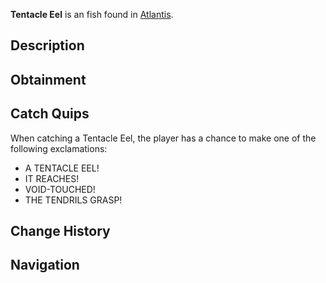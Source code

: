 {{FishInfobox
|image          = Tentacle Eel.png
|rarity         = Unusual
|sea            = First Sea
|location       = [[Atlantis]]
|sublocation    = 
|sources        = Fishing Rod
|radar_location = 
|xp             = 250
|weather        = 
|time           = Night
|season         = 
|bait           = Fish Head
|base_weight    = 20
|base_value     = 450
|weight_range   = 10
|base_chance    = 30
|base_resil     = 65
}}
'''Tentacle Eel''' is an {{Rarity|Unusual}} fish found in [[Atlantis]].

== Description ==
{{Description|An eel twisted by void energies, its body now covered in small tentacles that reach for anything nearby. Even other Kraken-touched creatures avoid it.|Bestiary Entry}}

== Obtainment ==
{{Description|Watch for reaching tendrils in dark waters, Kraken Pool.|Bestiary Hint}}
{{Fish Availability|
Atlantis/Ancient Kraken Hunt
Atlantis/Kraken Hunt
Atlantis/Kraken Pool
|top_rods      = 
Krampus's Rod\274182.8\272155.8;
Magma Rod\264511.52\262556.01;
Plastic Rod\245088.35\242289.64;
Fast Rod\202968.31\302898.43;
Leviathan's Fang Rod\202019.95\118339.32;
Flimsy Rod\188052.13\298099.54;
Buddy Bond Rod\180028.2\255462.48;
Fischer's Rod\180855.94\269899.18;
Adventurer's Rod\179522.85\267909.75;
No-Life Rod\182204.31\115592.88;
Trident Rod\182086.96\114184.23;
Ethereal Prism Rod\181405.16\115151.53;
Seraphic Rod\180250.83\109388.35;
Free Spirit Rod\177501.55\111308.78;
Rod Of The Forgotten Fang\169483.51\99866.5;
Challenger's Rod\166727.11\101228.01;
Rod Of The Exalted One\161722.65\91517.78;
Rod Of The Depths\154341.8\91341.89;
Zeus Rod\153321.77\95869.08;
Verdant Shear Rod\151461.75\98168.26;
Blazebringer Rod\146249.83\91711.26;
Depthseeker Rod\142145.27\92633.42;
Avalanche Rod\133693.74\87110.05;
Volcanic Rod\131114.02\82219.8;
Steady Rod\59042.38\39090.11
|recommended   = No-Life Rod
}}

== Catch Quips ==
When catching a Tentacle Eel, the player has a chance to make one of the following exclamations:
* A TENTACLE EEL!
* IT REACHES!
* VOID-TOUCHED!
* THE TENDRILS GRASP!

== Change History ==
{{Change History|{{subst:Current Version}}}}

== Navigation ==
{{Fish Navbox|Atlantis}}
